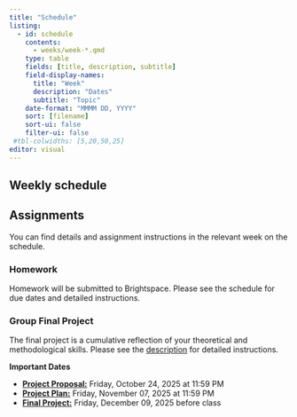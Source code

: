 ```yaml
---
title: "Schedule"
listing:
  - id: schedule
    contents:
      - weeks/week-*.qmd
    type: table
    fields: [title, description, subtitle]
    field-display-names:
      title: "Week"
      description: "Dates"
      subtitle: "Topic"
    date-format: "MMMM DD, YYYY"
    sort: [filename]
    sort-ui: false
    filter-ui: false
 #tbl-colwidths: [5,20,50,25]
editor: visual
---
```


## Weekly schedule

::: {#schedule}
:::

## Assignments

You can find details and assignment instructions in the relevant week on the schedule.

### Homework

Homework will be submitted to Brightspace. Please see the schedule for due dates and detailed instructions.

### Group Final Project

The final project is a cumulative reflection of your theoretical and methodological skills. Please see the [description](final_project/-desc.qmd) for detailed instructions.

**Important Dates**

-   [**Project Proposal:**](final_project/w8-project_proposal.qmd) Friday, October 24, 2025 at 11:59 PM
-   [**Project Plan:**](final_project/w10-project_plan.qmd) Friday, November 07, 2025 at 11:59 PM
-   [**Final Project:**](final_project/w15-final_project.qmd) Friday, December 09, 2025 before class